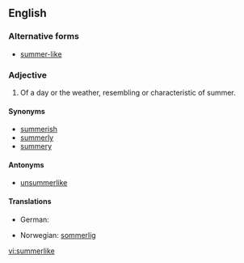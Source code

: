 ==English==

===Alternative forms===
* [[summer-like]]

===Adjective===
{{en-adj}}

# Of a day or the weather, resembling or characteristic of summer.

====Synonyms====
* [[summerish]]
* [[summerly]]
* [[summery]]

====Antonyms====
* [[unsummerlike]]

====Translations====
{{trans-top|of a day or the weather, resembling or characteristic of summer.}}
* German: {{t-|de|sommerlich}}
{{trans-mid}}
* Norwegian: [[sommerlig]]
{{trans-bottom}}


[[vi:summerlike]]